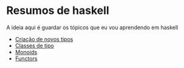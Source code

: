 =Resumos de haskell=
A ideia aqui é guardar os tópicos que eu vou aprendendo em haskell

* [[HaskellTypes|Criação de novos tipos]]
* [[TypeClasses|Classes de tipo]]
* [[Monoid|Monoids]]
* [[Functor|Functors]]
